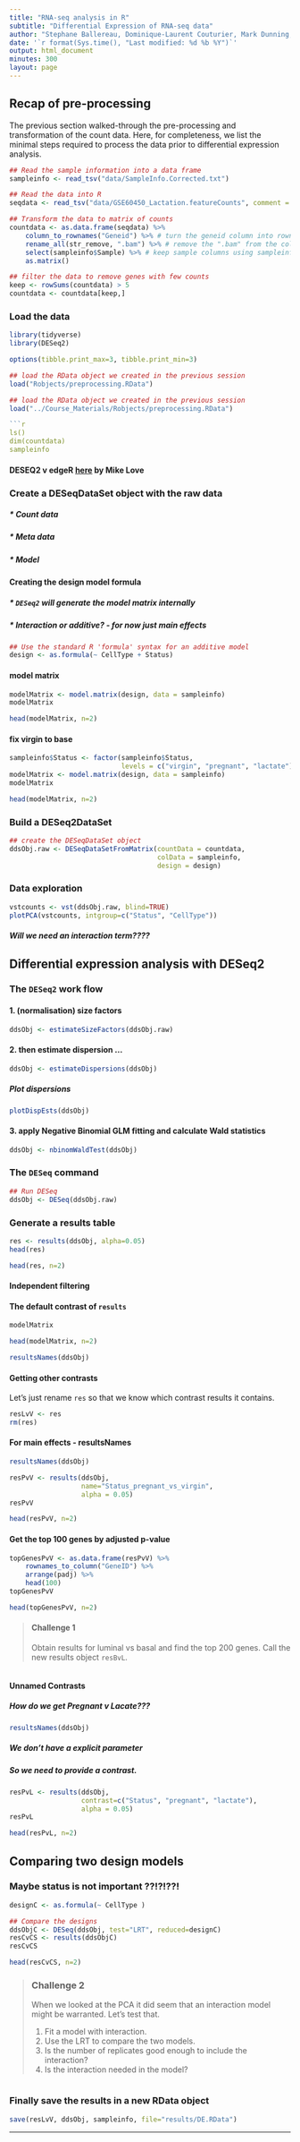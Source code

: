 ```yaml
---
title: "RNA-seq analysis in R"
subtitle: "Differential Expression of RNA-seq data"
author: "Stephane Ballereau, Dominique-Laurent Couturier, Mark Dunning, Abbi Edwards, Ashley Sawle"
date: '`r format(Sys.time(), "Last modified: %d %b %Y")`'
output: html_document
minutes: 300
layout: page
---
```


## Recap of pre-processing

The previous section walked-through the pre-processing and transformation of the
count data. Here, for completeness, we list the minimal steps required to 
process the data prior to differential expression analysis.

```r
## Read the sample information into a data frame
sampleinfo <- read_tsv("data/SampleInfo.Corrected.txt")

## Read the data into R
seqdata <- read_tsv("data/GSE60450_Lactation.featureCounts", comment = "#")

## Transform the data to matrix of counts
countdata <- as.data.frame(seqdata) %>% 
    column_to_rownames("Geneid") %>% # turn the geneid column into rownames
    rename_all(str_remove, ".bam") %>% # remove the ".bam" from the column names
    select(sampleinfo$Sample) %>% # keep sample columns using sampleinfo
    as.matrix()

## filter the data to remove genes with few counts
keep <- rowSums(countdata) > 5
countdata <- countdata[keep,]
```

### Load the data

```r
library(tidyverse)
library(DESeq2)
```

```r
options(tibble.print_max=3, tibble.print_min=3)
```

```r
## load the RData object we created in the previous session
load("Robjects/preprocessing.RData")
```

```r
## load the RData object we created in the previous session
load("../Course_Materials/Robjects/preprocessing.RData")

```r
ls()
dim(countdata)
sampleinfo
```

#### **DESEQ2 v edgeR** [here](https://mikelove.wordpress.com/2016/09/28/deseq2-or-edger/) by Mike Love

### Create a DESeqDataSet object with the raw data

##### * Count data
##### * Meta data 
##### * Model

#### Creating the design model formula

##### * `DESeq2` will generate the model matrix internally

##### * Interaction  or additive? - for now just main effects

```r
## Use the standard R 'formula' syntax for an additive model
design <- as.formula(~ CellType + Status)
```

####  model matrix

```r
modelMatrix <- model.matrix(design, data = sampleinfo)
modelMatrix
```

```r
head(modelMatrix, n=2)
```

#### fix virgin to base

```r
sampleinfo$Status <- factor(sampleinfo$Status, 
                            levels = c("virgin", "pregnant", "lactate"))
modelMatrix <- model.matrix(design, data = sampleinfo)
modelMatrix
```

```r
head(modelMatrix, n=2)
```

### Build a DESeq2DataSet

```r
## create the DESeqDataSet object
ddsObj.raw <- DESeqDataSetFromMatrix(countData = countdata,
                                     colData = sampleinfo,
                                     design = design)
```

### Data exploration

```r
vstcounts <- vst(ddsObj.raw, blind=TRUE)
plotPCA(vstcounts, intgroup=c("Status", "CellType"))
```

##### Will we need an interaction term????
 
## Differential expression analysis with DESeq2

### The `DESeq2` work flow

#### 1. (normalisation) size factors

```r
ddsObj <- estimateSizeFactors(ddsObj.raw)
```

#### 2. then estimate dispersion ...

```r
ddsObj <- estimateDispersions(ddsObj)
```

##### Plot dispersions
```r
plotDispEsts(ddsObj)
```


#### 3. apply Negative Binomial GLM fitting and calculate Wald statistics
```r
ddsObj <- nbinomWaldTest(ddsObj)
```

### The `DESeq` command

```r
## Run DESeq
ddsObj <- DESeq(ddsObj.raw)
```

### Generate a results table

```r
res <- results(ddsObj, alpha=0.05)
head(res)
```

```r
head(res, n=2)
```

#### Independent filtering

#### The default contrast of `results`

```r
modelMatrix
```

```r
head(modelMatrix, n=2)
```

```r
resultsNames(ddsObj)
```

#### Getting other contrasts
Let's just rename `res` so that we know which contrast results it contains.

```r
resLvV <- res
rm(res)
```

#### For main effects - resultsNames

```r
resultsNames(ddsObj)

resPvV <- results(ddsObj, 
                  name="Status_pregnant_vs_virgin", 
                  alpha = 0.05)
resPvV
```

```r
head(resPvV, n=2)
```

#### Get the top 100 genes by adjusted p-value

```r
topGenesPvV <- as.data.frame(resPvV) %>%
    rownames_to_column("GeneID") %>% 
    arrange(padj) %>% 
    head(100)
topGenesPvV
```

```r
head(topGenesPvV, n=2)
```


> #### Challenge 1 {.challenge}
> Obtain results for luminal vs basal and find the top 200 genes.
> Call the new results object `resBvL`.

```r
```

#### Unnamed Contrasts

##### How do we get Pregnant v Lacate???

```r
resultsNames(ddsObj)
```

##### We don't have a explicit parameter
##### So we need to provide a contrast.

```r

resPvL <- results(ddsObj,
                  contrast=c("Status", "pregnant", "lactate"), 
                  alpha = 0.05)
resPvL
```

```r
head(resPvL, n=2)
```

## Comparing two design models

### Maybe status is not important ??!?!??!

```r
designC <- as.formula(~ CellType )

## Compare the designs
ddsObjC <- DESeq(ddsObj, test="LRT", reduced=designC)
resCvCS <- results(ddsObjC)
resCvCS
```

```r
head(resCvCS, n=2)
```

> ### Challenge 2 {.challenge}
> When we looked at the PCA it did seem that an interaction model might be
> warranted. Let's test that.  
>  
> 1. Fit a model with interaction.  
> 2. Use the LRT to compare the two models.  
> 3. Is the number of replicates good enough to include the interaction?    
> 4. Is the interaction needed in the model?  

```r
```

### Finally save the results in a new RData object

```r
save(resLvV, ddsObj, sampleinfo, file="results/DE.RData")
```

--------------------

